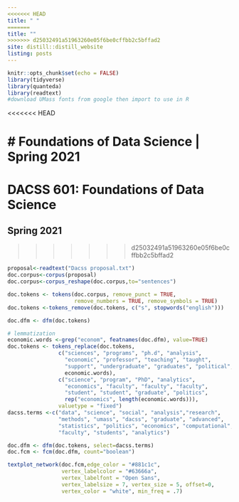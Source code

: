```yaml
---
<<<<<<< HEAD
title: " "
=======
title: ""
>>>>>>> d25032491a51963260e05f6be0cffbb2c5bffad2
site: distill::distill_website
listing: posts
---
```


```r
knitr::opts_chunk$set(echo = FALSE)
library(tidyverse)
library(quanteda)
library(readtext)
#download UMass fonts from google then import to use in R
```

<<<<<<< HEAD

<div class="index-title">
# Foundations of Data Science | Spring 2021
=======
<!-- Title -->
<div class="index-title">
<h1> DACSS 601: Foundations of Data Science </h1>
<h2> Spring 2021 </h2>
>>>>>>> d25032491a51963260e05f6be0cffbb2c5bffad2
</div>

```r

proposal<-readtext("Dacss proposal.txt")
doc.corpus<-corpus(proposal)
doc.corpus<-corpus_reshape(doc.corpus,to="sentences")

doc.tokens <- tokens(doc.corpus, remove_punct = TRUE, 
                     remove_numbers = TRUE, remove_symbols = TRUE)
doc.tokens <-tokens_remove(doc.tokens, c("s", stopwords("english")))

doc.dfm <- dfm(doc.tokens)

# lemmatization
economic.words <-grep("econom", featnames(doc.dfm), value=TRUE)
doc.tokens <- tokens_replace(doc.tokens,
                c("sciences", "programs", "ph.d", "analysis", 
                  "economic", "professor", "teaching", "taught",
                  "support", "undergraduate", "graduates", "political",
                  economic.words), 
                c("science", "program", "PhD", "analytics", 
                  "economics", "faculty", "faculty", "faculty",
                  "student", "student", "graduate", "politics",
                  rep("economics", length(economic.words))),
                valuetype = "fixed")
dacss.terms <-c("data", "science", "social", "analysis","research",
                "methods", "umass", "dacss", "graduate", "advanced",
                "statistics", "politics", "economics", "computational",
                "faculty", "students", "analytics")

doc.dfm <- dfm(doc.tokens, select=dacss.terms)
doc.fcm <- fcm(doc.dfm, count="boolean")

textplot_network(doc.fcm,edge_color = "#881c1c",
                 vertex_labelcolor = "#63666a", 
                 vertex_labelfont = "Open Sans",
                 vertex_labelsize = 7, vertex_size = 5, offset=0,
                 vertex_color = "white", min_freq = .7)
```




